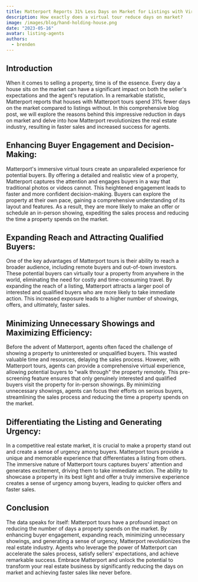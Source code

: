 ```yaml
---
title: Matterport Reports 31% Less Days on Market for Listings with Virtual Tours
description: How exactly does a virtual tour reduce days on market?
image: /images/blog/hand-holding-house.png
date: "2023-05-16"
avatar: listing-agents
authors:
  - brenden
---
```


## Introduction
When it comes to selling a property, time is of the essence. Every day a house sits on the market can have a significant impact on both the seller's expectations and the agent's reputation. In a remarkable statistic, Matterport reports that houses with Matterport tours spend 31% fewer days on the market compared to listings without. In this comprehensive blog post, we will explore the reasons behind this impressive reduction in days on market and delve into how Matterport revolutionizes the real estate industry, resulting in faster sales and increased success for agents.

## Enhancing Buyer Engagement and Decision-Making:
Matterport's immersive virtual tours create an unparalleled experience for potential buyers. By offering a detailed and realistic view of a property, Matterport captures the attention and engages buyers in a way that traditional photos or videos cannot. This heightened engagement leads to faster and more confident decision-making. Buyers can explore the property at their own pace, gaining a comprehensive understanding of its layout and features. As a result, they are more likely to make an offer or schedule an in-person showing, expediting the sales process and reducing the time a property spends on the market.

## Expanding Reach and Attracting Qualified Buyers:
One of the key advantages of Matterport tours is their ability to reach a broader audience, including remote buyers and out-of-town investors. These potential buyers can virtually tour a property from anywhere in the world, eliminating the need for costly and time-consuming travel. By expanding the reach of a listing, Matterport attracts a larger pool of interested and qualified buyers who are more likely to take immediate action. This increased exposure leads to a higher number of showings, offers, and ultimately, faster sales.

## Minimizing Unnecessary Showings and Maximizing Efficiency:
Before the advent of Matterport, agents often faced the challenge of showing a property to uninterested or unqualified buyers. This wasted valuable time and resources, delaying the sales process. However, with Matterport tours, agents can provide a comprehensive virtual experience, allowing potential buyers to "walk through" the property remotely. This pre-screening feature ensures that only genuinely interested and qualified buyers visit the property for in-person showings. By minimizing unnecessary showings, agents can focus their efforts on serious buyers, streamlining the sales process and reducing the time a property spends on the market.

## Differentiating the Listing and Generating Urgency:
In a competitive real estate market, it is crucial to make a property stand out and create a sense of urgency among buyers. Matterport tours provide a unique and memorable experience that differentiates a listing from others. The immersive nature of Matterport tours captures buyers' attention and generates excitement, driving them to take immediate action. The ability to showcase a property in its best light and offer a truly immersive experience creates a sense of urgency among buyers, leading to quicker offers and faster sales.

## Conclusion
The data speaks for itself: Matterport tours have a profound impact on reducing the number of days a property spends on the market. By enhancing buyer engagement, expanding reach, minimizing unnecessary showings, and generating a sense of urgency, Matterport revolutionizes the real estate industry. Agents who leverage the power of Matterport can accelerate the sales process, satisfy sellers' expectations, and achieve remarkable success. Embrace Matterport and unlock the potential to transform your real estate business by significantly reducing the days on market and achieving faster sales like never before.
